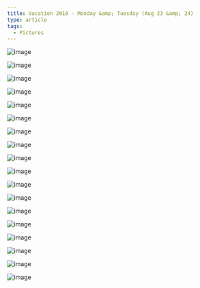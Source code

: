 ```yaml
---
title: Vacation 2010 - Monday &amp; Tuesday (Aug 23 &amp; 24)
type: article
tags:
  - Pictures
---
```


![image](/images/uploads/DSC_6865.jpg)

![image](/images/uploads/DSC_6869.jpg)

![image](/images/uploads/DSC_6873.jpg)

![image](/images/uploads/DSC_6878.jpg)

![image](/images/uploads/DSC_6885.jpg)

![image](/images/uploads/DSC_6894.jpg)

![image](/images/uploads/DSC_6902.jpg)

![image](/images/uploads/DSC_6911.jpg)

![image](/images/uploads/DSC_6912.jpg)

![image](/images/uploads/DSC_6916.jpg)

![image](/images/uploads/DSC_6918.jpg)

![image](/images/uploads/DSC_6920.jpg)

![image](/images/uploads/DSC_6923.jpg)

![image](/images/uploads/DSC_6924.jpg)

![image](/images/uploads/DSC_6945.jpg)

![image](/images/uploads/DSC_6948.jpg)

![image](/images/uploads/DSC_6956.jpg)

![image](/images/uploads/DSC_6962.jpg)
